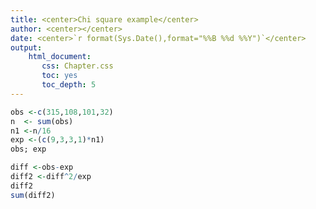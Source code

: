 ```yaml
---
title: <center>Chi square example</center>
author: <center></center>
date: <center>`r format(Sys.Date(),format="%%B %%d %%Y")`</center>
output: 
    html_document:
       css: Chapter.css
       toc: yes
       toc_depth: 5
---
```


```r
obs <-c(315,108,101,32)
n  <- sum(obs)
n1 <-n/16
exp <-(c(9,3,3,1)*n1)
obs; exp
```
```r
diff <-obs-exp
diff2 <-diff^2/exp
diff2
sum(diff2)
```

